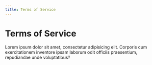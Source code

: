 ```yaml
---
title: Terms of Service
---
```


# Terms of Service

Lorem ipsum dolor sit amet, consectetur adipisicing elit. Corporis cum exercitationem inventore ipsam laborum odit officiis praesentium, repudiandae unde voluptatibus?
